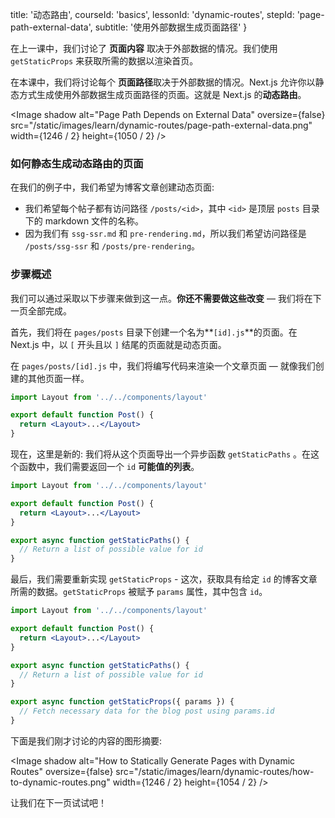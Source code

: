 
  title: '动态路由',
  courseId: 'basics',
  lessonId: 'dynamic-routes',
  stepId: 'page-path-external-data',
  subtitle: '使用外部数据生成页面路径'
}

在上一课中，我们讨论了 **页面内容** 取决于外部数据的情况。我们使用 `getStaticProps` 来获取所需的数据以渲染首页。

在本课中，我们将讨论每个 **页面路径**取决于外部数据的情况。Next.js 允许你以静态方式生成使用外部数据生成页面路径的页面。这就是 Next.js 的**动态路由**。

<Image
  shadow
  alt="Page Path Depends on External Data"
  oversize={false}
  src="/static/images/learn/dynamic-routes/page-path-external-data.png"
  width={1246 / 2}
  height={1050 / 2}
/>

### 如何静态生成动态路由的页面

在我们的例子中，我们希望为博客文章创建动态页面:

- 我们希望每个帖子都有访问路径 `/posts/<id>`，其中 `<id>` 是顶层 `posts` 目录下的 markdown 文件的名称。
- 因为我们有 `ssg-ssr.md` 和 `pre-rendering.md`，所以我们希望访问路径是 `/posts/ssg-ssr` 和 `/posts/pre-rendering`。

### 步骤概述

我们可以通过采取以下步骤来做到这一点。**你还不需要做这些改变** — 我们将在下一页全部完成。

首先，我们将在 `pages/posts` 目录下创建一个名为**`[id].js`**的页面。在 Next.js 中，以 `[` 开头且以 `]` 结尾的页面就是动态页面。

在 `pages/posts/[id].js` 中，我们将编写代码来渲染一个文章页面 — 就像我们创建的其他页面一样。

```jsx
import Layout from '../../components/layout'

export default function Post() {
  return <Layout>...</Layout>
}
```

现在，这里是新的: 我们将从这个页面导出一个异步函数 `getStaticPaths` 。在这个函数中，我们需要返回一个 `id` **可能值的列表**。

```jsx
import Layout from '../../components/layout'

export default function Post() {
  return <Layout>...</Layout>
}

export async function getStaticPaths() {
  // Return a list of possible value for id
}
```

最后，我们需要重新实现 `getStaticProps` - 这次，获取具有给定 `id` 的博客文章所需的数据。`getStaticProps` 被赋予 `params` 属性，其中包含 `id`。

```jsx
import Layout from '../../components/layout'

export default function Post() {
  return <Layout>...</Layout>
}

export async function getStaticPaths() {
  // Return a list of possible value for id
}

export async function getStaticProps({ params }) {
  // Fetch necessary data for the blog post using params.id
}
```

下面是我们刚才讨论的内容的图形摘要:

<Image
  shadow
  alt="How to Statically Generate Pages with Dynamic Routes"
  oversize={false}
  src="/static/images/learn/dynamic-routes/how-to-dynamic-routes.png"
  width={1246 / 2}
  height={1054 / 2}
/>

让我们在下一页试试吧！

